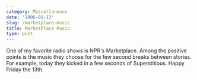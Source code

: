```yaml
---
category: Miscellaneous
date: '2006-01-13'
slug: /marketplace-music
title: MarketPlace Music
type: post
---
```



One of my favorite radio shows is NPR's Marketplace. Among the
positive points is the music they choose for the few second breaks
between stories. For example, today they kicked in a few seconds of
Superstitious. Happy Friday the 13th.